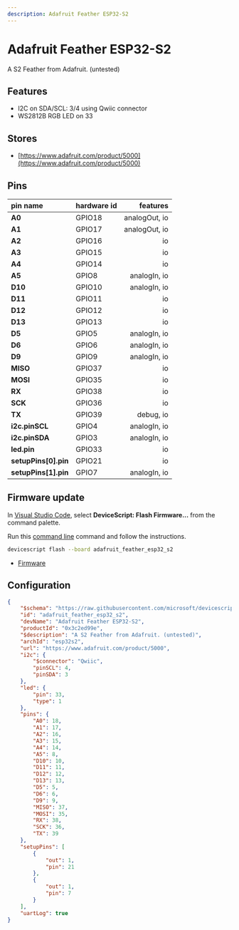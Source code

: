 ```yaml
---
description: Adafruit Feather ESP32-S2
---
```

# Adafruit Feather ESP32-S2


A S2 Feather from Adafruit. (untested)


## Features

-  I2C on SDA/SCL: 3/4 using Qwiic connector
-  WS2812B RGB LED on 33

## Stores

-  [https://www.adafruit.com/product/5000](https://www.adafruit.com/product/5000)

## Pins

| pin name | hardware id | features |
|:---------|:------------|---------:|
| **A0** |  GPIO18 |  analogOut,  io |
| **A1** |  GPIO17 |  analogOut,  io |
| **A2** |  GPIO16 |  io |
| **A3** |  GPIO15 |  io |
| **A4** |  GPIO14 |  io |
| **A5** |  GPIO8 |  analogIn,  io |
| **D10** |  GPIO10 |  analogIn,  io |
| **D11** |  GPIO11 |  io |
| **D12** |  GPIO12 |  io |
| **D13** |  GPIO13 |  io |
| **D5** |  GPIO5 |  analogIn,  io |
| **D6** |  GPIO6 |  analogIn,  io |
| **D9** |  GPIO9 |  analogIn,  io |
| **MISO** |  GPIO37 |  io |
| **MOSI** |  GPIO35 |  io |
| **RX** |  GPIO38 |  io |
| **SCK** |  GPIO36 |  io |
| **TX** |  GPIO39 |  debug,  io |
| **i2c.pinSCL** |  GPIO4 |  analogIn,  io |
| **i2c.pinSDA** |  GPIO3 |  analogIn,  io |
| **led.pin** |  GPIO33 |  io |
| **setupPins[0].pin** |  GPIO21 |  io |
| **setupPins[1].pin** |  GPIO7 |  analogIn,  io |



## Firmware update

In [Visual Studio Code](/getting-started/vscode),
select **DeviceScript: Flash Firmware...** from the command palette.
        
Run this [command line](/api/cli) command and follow the instructions.

```bash
devicescript flash --board adafruit_feather_esp32_s2
```


- [Firmware](https://github.com/microsoft/devicescript-esp32/releases/latest/download/devicescript-esp32s2-adafruit_feather_esp32_s2-0x1000.bin)

## Configuration

```json title="adafruit_feather_esp32_s2.json"
{
    "$schema": "https://raw.githubusercontent.com/microsoft/devicescript-esp32/main/boards/esp32deviceconfig.schema.json",
    "id": "adafruit_feather_esp32_s2",
    "devName": "Adafruit Feather ESP32-S2",
    "productId": "0x3c2ed99e",
    "$description": "A S2 Feather from Adafruit. (untested)",
    "archId": "esp32s2",
    "url": "https://www.adafruit.com/product/5000",
    "i2c": {
        "$connector": "Qwiic",
        "pinSCL": 4,
        "pinSDA": 3
    },
    "led": {
        "pin": 33,
        "type": 1
    },
    "pins": {
        "A0": 18,
        "A1": 17,
        "A2": 16,
        "A3": 15,
        "A4": 14,
        "A5": 8,
        "D10": 10,
        "D11": 11,
        "D12": 12,
        "D13": 13,
        "D5": 5,
        "D6": 6,
        "D9": 9,
        "MISO": 37,
        "MOSI": 35,
        "RX": 38,
        "SCK": 36,
        "TX": 39
    },
    "setupPins": [
        {
            "out": 1,
            "pin": 21
        },
        {
            "out": 1,
            "pin": 7
        }
    ],
    "uartLog": true
}
```
